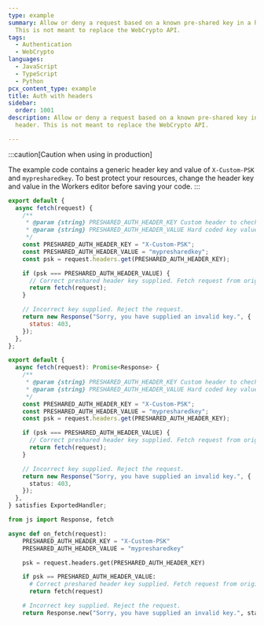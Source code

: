 ```yaml
---
type: example
summary: Allow or deny a request based on a known pre-shared key in a header.
  This is not meant to replace the WebCrypto API.
tags:
  - Authentication
  - WebCrypto
languages:
  - JavaScript
  - TypeScript
  - Python
pcx_content_type: example
title: Auth with headers
sidebar:
  order: 1001
description: Allow or deny a request based on a known pre-shared key in a
  header. This is not meant to replace the WebCrypto API.

---
```



:::caution[Caution when using in production]

The example code contains a generic header key and value of `X-Custom-PSK` and `mypresharedkey`. To best protect your resources, change the header key and value in the Workers editor before saving your code. 
:::

<Tabs> <TabItem label="js">

```js
export default {
  async fetch(request) {
    /**
     * @param {string} PRESHARED_AUTH_HEADER_KEY Custom header to check for key
     * @param {string} PRESHARED_AUTH_HEADER_VALUE Hard coded key value
     */
    const PRESHARED_AUTH_HEADER_KEY = "X-Custom-PSK";
    const PRESHARED_AUTH_HEADER_VALUE = "mypresharedkey";
    const psk = request.headers.get(PRESHARED_AUTH_HEADER_KEY);

    if (psk === PRESHARED_AUTH_HEADER_VALUE) {
      // Correct preshared header key supplied. Fetch request from origin.
      return fetch(request);
    }

    // Incorrect key supplied. Reject the request.
    return new Response("Sorry, you have supplied an invalid key.", {
      status: 403,
    });
  },
};
```

</TabItem> <TabItem label="ts">

```ts
export default {
  async fetch(request): Promise<Response> {
    /**
     * @param {string} PRESHARED_AUTH_HEADER_KEY Custom header to check for key
     * @param {string} PRESHARED_AUTH_HEADER_VALUE Hard coded key value
     */
    const PRESHARED_AUTH_HEADER_KEY = "X-Custom-PSK";
    const PRESHARED_AUTH_HEADER_VALUE = "mypresharedkey";
    const psk = request.headers.get(PRESHARED_AUTH_HEADER_KEY);

    if (psk === PRESHARED_AUTH_HEADER_VALUE) {
      // Correct preshared header key supplied. Fetch request from origin.
      return fetch(request);
    }

    // Incorrect key supplied. Reject the request.
    return new Response("Sorry, you have supplied an invalid key.", {
      status: 403,
    });
  },
} satisfies ExportedHandler;
```

</TabItem> <TabItem label="py">

```py
from js import Response, fetch

async def on_fetch(request):
    PRESHARED_AUTH_HEADER_KEY = "X-Custom-PSK"
    PRESHARED_AUTH_HEADER_VALUE = "mypresharedkey"

    psk = request.headers.get(PRESHARED_AUTH_HEADER_KEY)

    if psk == PRESHARED_AUTH_HEADER_VALUE:
      # Correct preshared header key supplied. Fetch request from origin.
      return fetch(request)

    # Incorrect key supplied. Reject the request.
    return Response.new("Sorry, you have supplied an invalid key.", status=403);
```

</TabItem> </Tabs>
